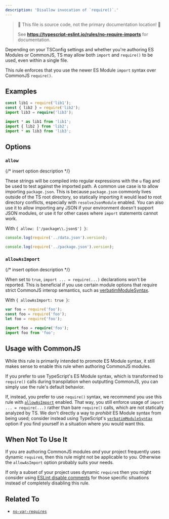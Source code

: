 ```yaml
---
description: 'Disallow invocation of `require()`.'
---
```



> 🛑 This file is source code, not the primary documentation location! 🛑
>
> See **https://typescript-eslint.io/rules/no-require-imports** for documentation.

Depending on your TSConfig settings and whether you're authoring ES Modules or CommonJS, TS may allow both `import` and `require()` to be used, even within a single file.

This rule enforces that you use the newer ES Module `import` syntax over CommonJS `require()`.

## Examples

<Tabs>
<TabItem value="❌ Incorrect">

```ts
const lib1 = require('lib1');
const { lib2 } = require('lib2');
import lib3 = require('lib3');
```

</TabItem>
<TabItem value="✅ Correct">

```ts
import * as lib1 from 'lib1';
import { lib2 } from 'lib2';
import * as lib3 from 'lib3';
```

</TabItem>
</Tabs>

## Options

### `allow`

{/* insert option description */}

These strings will be compiled into regular expressions with the `u` flag and be used to test against the imported path. A common use case is to allow importing `package.json`. This is because `package.json` commonly lives outside of the TS root directory, so statically importing it would lead to root directory conflicts, especially with `resolveJsonModule` enabled. You can also use it to allow importing any JSON if your environment doesn't support JSON modules, or use it for other cases where `import` statements cannot work.

With `{ allow: ['/package\\.json$'] }`:

<Tabs>
<TabItem value="❌ Incorrect">

```ts option='{ "allow": ["/package.json$"] }'
console.log(require('../data.json').version);
```

</TabItem>
<TabItem value="✅ Correct">

```ts option='{ "allow": ["/package.json$"] }'
console.log(require('../package.json').version);
```

</TabItem>
</Tabs>

### `allowAsImport`

{/* insert option description */}

When set to `true`, `import ... = require(...)` declarations won't be reported.
This is beneficial if you use certain module options that require strict CommonJS interop semantics, such as [verbatimModuleSyntax](https://www.typescriptlang.org/tsconfig/#verbatimModuleSyntax).

With `{ allowAsImport: true }`:

<Tabs>
<TabItem value="❌ Incorrect">

```ts option='{ "allowAsImport": true }'
var foo = require('foo');
const foo = require('foo');
let foo = require('foo');
```

</TabItem>
<TabItem value="✅ Correct">

```ts option='{ "allowAsImport": true }'
import foo = require('foo');
import foo from 'foo';
```

</TabItem>
</Tabs>

## Usage with CommonJS

While this rule is primarily intended to promote ES Module syntax, it still makes sense to enable this rule when authoring CommonJS modules.

If you prefer to use TypeScript's ES Module syntax, which is transformed to `require()` calls during transpilation when outputting CommonJS, you can simply use the rule's default behavior.

If, instead, you prefer to use `require()` syntax, we recommend you use this rule with [`allowAsImport`](#allowAsImport) enabled.
That way, you still enforce usage of `import ... = require(...)` rather than bare `require()` calls, which are not statically analyzed by TS.
We don't directly a way to _prohibit_ ES Module syntax from being used; consider instead using TypeScript's [`verbatimModuleSyntax`](https://www.typescriptlang.org/tsconfig/#verbatimModuleSyntax) option if you find yourself in a situation where you would want this.

## When Not To Use It

If you are authoring CommonJS modules _and_ your project frequently uses dynamic `require`s, then this rule might not be applicable to you.
Otherwise the `allowAsImport` option probably suits your needs.

If only a subset of your project uses dynamic `require`s then you might consider using [ESLint disable comments](https://eslint.org/docs/latest/use/configure/rules#using-configuration-comments-1) for those specific situations instead of completely disabling this rule.

## Related To

- [`no-var-requires`](./no-var-requires.mdx)
